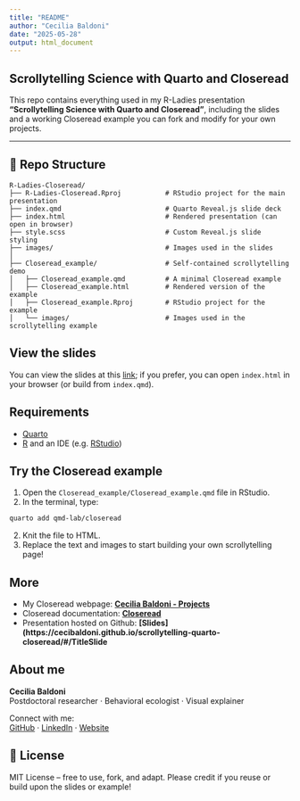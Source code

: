 ```yaml
---
title: "README"
author: "Cecilia Baldoni"
date: "2025-05-28"
output: html_document
---
```


## Scrollytelling Science with Quarto and Closeread

This repo contains everything used in my R-Ladies presentation **"Scrollytelling Science with Quarto and Closeread"**,
including the slides and a working Closeread example you can fork and modify for your own projects.

------------------------------------------------------------------------

## 📂 Repo Structure

``` text
R-Ladies-Closeread/
├── R-Ladies-Closeread.Rproj           # RStudio project for the main presentation
├── index.qmd                          # Quarto Reveal.js slide deck
├── index.html                         # Rendered presentation (can open in browser)
├── style.scss                         # Custom Reveal.js slide styling
├── images/                            # Images used in the slides
│
├── Closeread_example/                 # Self-contained scrollytelling demo
│   ├── Closeread_example.qmd          # A minimal Closeread example
│   ├── Closeread_example.html         # Rendered version of the example
│   ├── Closeread_example.Rproj        # RStudio project for the example
│   └── images/                        # Images used in the scrollytelling example
```

## View the slides

You can view the slides at this [link](https://cecibaldoni.github.io/scrollytelling-quarto-closeread/#/TitleSlide); if you prefer, you can open `index.html` in your browser (or build from `index.qmd`).

## Requirements

- [Quarto](https://quarto.org)
- [R](https://www.r-project.org) and an IDE (e.g. [RStudio](https://posit.co))

## Try the Closeread example

1.  Open the `Closeread_example/Closeread_example.qmd` file in RStudio.
2.  In the terminal, type:

``` bash
quarto add qmd-lab/closeread
```

2.  Knit the file to HTML.
3.  Replace the text and images to start building your own scrollytelling page!

## More

- My Closeread webpage: **[Cecilia Baldoni - Projects](https://cecibaldoni.github.io/projects.html)**  
- Closeread documentation: **[Closeread](https://closeread.dev/)**  
- Presentation hosted on Github: **[Slides](https://cecibaldoni.github.io/scrollytelling-quarto-closeread/#/TitleSlide**

## About me

**Cecilia Baldoni**  
Postdoctoral researcher · Behavioral ecologist · Visual explainer

Connect with me:  
[GitHub](https://github.com/cecibaldoni) · [LinkedIn](https://www.linkedin.com/in/cecilia-baldoni/) · [Website](https://cecibaldoni.github.io/)


## 📜 License

MIT License – free to use, fork, and adapt.
Please credit if you reuse or build upon the slides or example!
